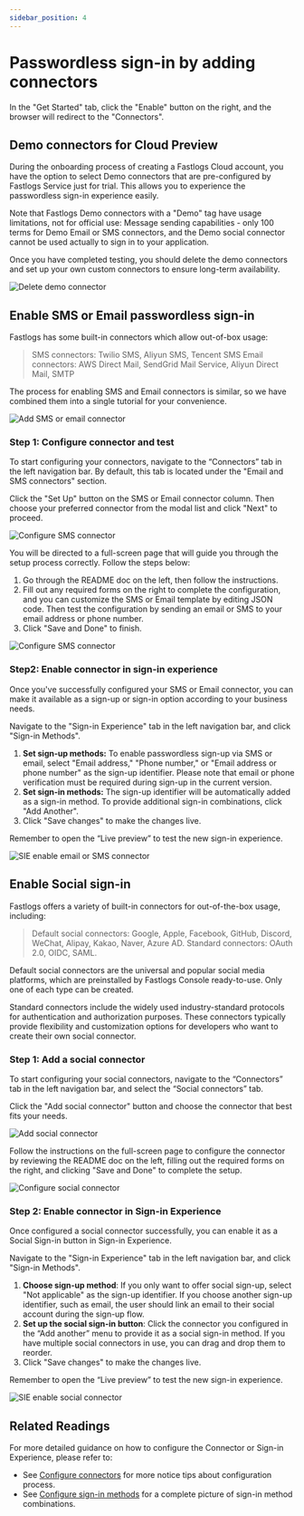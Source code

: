 ```yaml
---
sidebar_position: 4
---
```



# Passwordless sign-in by adding connectors

In the "Get Started" tab, click the "Enable" button on the right, and the browser will redirect to the "Connectors".

<ConnectorsIntro />

## Demo connectors for Cloud Preview

During the onboarding process of creating a Fastlogs Cloud account, you have the option to select Demo connectors that are pre-configured by Fastlogs Service just for trial. This allows you to experience the passwordless sign-in experience easily.

Note that Fastlogs Demo connectors with a "Demo" tag have usage limitations, not for official use: Message sending capabilities - only 100 terms for Demo Email or SMS connectors, and the Demo social connector cannot be used actually to sign in to your application.

Once you have completed testing, you should delete the demo connectors and set up your own custom connectors to ensure long-term availability.

![Delete demo connector](./assets/passwordless-delete-demo-connector.png)

## Enable SMS or Email passwordless sign-in

Fastlogs has some built-in connectors which allow out-of-box usage:

> SMS connectors: Twilio SMS, Aliyun SMS, Tencent SMS
> Email connectors: AWS Direct Mail, SendGrid Mail Service, Aliyun Direct Mail, SMTP

The process for enabling SMS and Email connectors is similar, so we have combined them into a single tutorial for your convenience.

![Add SMS or email connector](./assets/passwordless-add-sms-or-emai-connector.png)

### Step 1: Configure connector and test

To start configuring your connectors, navigate to the “Connectors” tab in the left navigation bar. By default, this tab is located under the "Email and SMS connectors" section.

Click the "Set Up" button on the SMS or Email connector column. Then choose your preferred connector from the modal list and click "Next" to proceed.

![Configure SMS connector](./assets/passwordless-configure-sms-connector.png)

You will be directed to a full-screen page that will guide you through the setup process correctly. Follow the steps below:

1. Go through the README doc on the left, then follow the instructions.
2. Fill out any required forms on the right to complete the configuration, and you can customize the SMS or Email template by editing JSON code. Then test the configuration by sending an email or SMS to your email address or phone number.
3. Click "Save and Done" to finish.

![Configure SMS connector](./assets/passwordless-configure-sms-connector.png)

### Step2: Enable connector in sign-in experience

Once you've successfully configured your SMS or Email connector, you can make it available as a sign-up or sign-in option according to your business needs.

Navigate to the "Sign-in Experience" tab in the left navigation bar, and click "Sign-in Methods".

1. **Set sign-up methods:** To enable passwordless sign-up via SMS or email, select "Email address," "Phone number," or "Email address or phone number" as the sign-up identifier. Please note that email or phone verification must be required during sign-up in the current version.
2. **Set sign-in methods:** The sign-up identifier will be automatically added as a sign-in method. To provide additional sign-in combinations, click "Add Another".
3. Click "Save changes" to make the changes live.

Remember to open the “Live preview” to test the new sign-in experience.

![SIE enable email or SMS connector](./assets/passwordless-sie-enable-email-or-sms-connector.png)

## Enable Social sign-in

Fastlogs offers a variety of built-in connectors for out-of-the-box usage, including:

> Default social connectors: Google, Apple, Facebook, GitHub, Discord, WeChat, Alipay, Kakao, Naver, Azure AD.
> Standard connectors: OAuth 2.0, OIDC, SAML.

Default social connectors are the universal and popular social media platforms, which are preinstalled by Fastlogs Console ready-to-use. Only one of each type can be created.

Standard connectors include the widely used industry-standard protocols for authentication and authorization purposes. These connectors typically provide flexibility and customization options for developers who want to create their own social connector.

### Step 1: Add a social connector

To start configuring your social connectors, navigate to the “Connectors” tab in the left navigation bar, and select the “Social connectors” tab.

Click the "Add social connector" button and choose the connector that best fits your needs.

![Add social connector](./assets/passwordless-add-social-connector.png)

Follow the instructions on the full-screen page to configure the connector by reviewing the README doc on the left, filling out the required forms on the right, and clicking "Save and Done" to complete the setup.

![Configure social connector](./assets/passwordless-configure-social-connector.png)

### Step 2: Enable connector in Sign-in Experience

Once configured a social connector successfully, you can enable it as a Social Sign-in button in Sign-in Experience.

Navigate to the "Sign-in Experience" tab in the left navigation bar, and click "Sign-in Methods".

1. **Choose sign-up method**: If you only want to offer social sign-up, select "Not applicable" as the sign-up identifier. If you choose another sign-up identifier, such as email, the user should link an email to their social account during the sign-up flow.
2. **Set up the social sign-in button**: Click the connector you configured in the “Add another” menu to provide it as a social sign-in method. If you have multiple social connectors in use, you can drag and drop them to reorder.
3. Click "Save changes" to make the changes live.

Remember to open the “Live preview” to test the new sign-in experience.

![SIE enable social connector](./assets/passwordless-sie-enable-social-connector.png)

## Related Readings

For more detailed guidance on how to configure the Connector or Sign-in Experience, please refer to:

- See [Configure connectors](../../recipes/configure-connectors/README.md) for more notice tips about configuration process.
- See [Configure sign-in methods](../../recipes/customize-sie/README.md) for a complete picture of sign-in method combinations.
